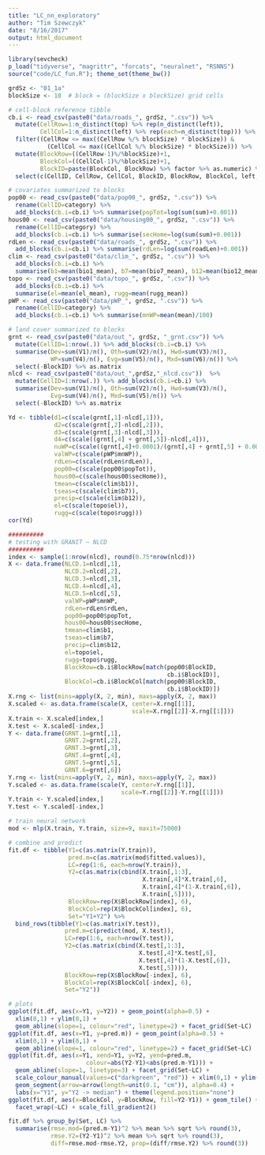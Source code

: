 ```yaml
---
title: "LC_nn_exploratory"
author: "Tim Szewczyk"
date: "8/16/2017"
output: html_document
---
```


```r
library(sevcheck)
p_load("tidyverse", "magrittr", "forcats", "neuralnet", "RSNNS")
source("code/LC_fun.R"); theme_set(theme_bw())
```



```r
grdSz <- "01_1a"
blockSize <- 10  # block = (blockSize x blockSize) grid cells

# cell-block reference tibble
cb.i <- read_csv(paste0("data/roads_", grdSz, ".csv")) %>% 
  mutate(CellRow=1:n_distinct(top) %>% rep(n_distinct(left)),
         CellCol=1:n_distinct(left) %>% rep(each=n_distinct(top))) %>%
  filter((CellRow <= max((CellRow %/% blockSize) * blockSize)) &
           (CellCol <= max((CellCol %/% blockSize) * blockSize))) %>%
  mutate(BlockRow=((CellRow-1)%/%blockSize)+1, 
         BlockCol=((CellCol-1)%/%blockSize)+1,
         BlockID=paste(BlockCol, BlockRow) %>% factor %>% as.numeric) %>%
  select(c(CellID, CellRow, CellCol, BlockID, BlockRow, BlockCol, left, top))

# covariates summarized to blocks
pop00 <- read_csv(paste0("data/pop00_", grdSz, ".csv")) %>% 
  rename(CellID=category) %>% 
  add_blocks(cb.i=cb.i) %>% summarise(popTot=log(sum(sum)+0.001))
hous00 <- read_csv(paste0("data/housing00_", grdSz, ".csv")) %>% 
  rename(CellID=category) %>% 
  add_blocks(cb.i=cb.i) %>% summarise(secHome=log(sum(sum)+0.001))
rdLen <- read_csv(paste0("data/roads_", grdSz, ".csv")) %>% 
  add_blocks(cb.i=cb.i) %>% summarise(rdLen=log(sum(roadLen)+0.001)) 
clim <- read_csv(paste0("data/clim_", grdSz, ".csv")) %>% 
  add_blocks(cb.i=cb.i) %>% 
  summarise(b1=mean(bio1_mean), b7=mean(bio7_mean), b12=mean(bio12_mean))
topo <- read_csv(paste0("data/topo_", grdSz, ".csv")) %>% 
  add_blocks(cb.i=cb.i) %>% 
  summarise(el=mean(el_mean), rugg=mean(rugg_mean))
pWP <- read_csv(paste0("data/pWP_", grdSz, ".csv")) %>% 
  rename(CellID=category) %>%
  add_blocks(cb.i=cb.i) %>% summarise(mnWP=mean(mean)/100)

# land cover summarized to blocks
grnt <- read_csv(paste0("data/out_", grdSz, "_grnt.csv")) %>% 
  mutate(CellID=1:nrow(.)) %>% add_blocks(cb.i=cb.i) %>% 
  summarise(Dev=sum(V1)/n(), Oth=sum(V2)/n(), Hwd=sum(V3)/n(), 
            WP=sum(V4)/n(), Evg=sum(V5)/n(), Mxd=sum(V6)/n()) %>%
  select(-BlockID) %>% as.matrix
nlcd <- read_csv(paste0("data/out_",grdSz,"_nlcd.csv"))  %>% 
  mutate(CellID=1:nrow(.)) %>% add_blocks(cb.i=cb.i) %>% 
  summarise(Dev=sum(V1)/n(), Oth=sum(V2)/n(), Hwd=sum(V3)/n(), 
            Evg=sum(V4)/n(), Mxd=sum(V5)/n()) %>%
  select(-BlockID) %>% as.matrix
```


```r
Yd <- tibble(d1=c(scale(grnt[,1]-nlcd[,1])),
             d2=c(scale(grnt[,2]-nlcd[,2])),
             d3=c(scale(grnt[,3]-nlcd[,3])),
             d4=c(scale((grnt[,4] + grnt[,5])-nlcd[,4])),
             nuWP=c(scale((grnt[,4]+0.0001)/(grnt[,4] + grnt[,5] + 0.0001))),
             valWP=c(scale(pWP$mnWP)),
             rdLen=c(scale(rdLen$rdLen)),
             pop00=c(scale(pop00$popTot)),
             hous00=c(scale(hous00$secHome)),
             tmean=c(scale(clim$b1)),
             tseas=c(scale(clim$b7)),
             precip=c(scale(clim$b12)),
             el=c(scale(topo$el)),
             rugg=c(scale(topo$rugg)))
cor(Yd)
```


```r
##########
# testing with GRANIT ~ NLCD
##########
index <- sample(1:nrow(nlcd), round(0.75*nrow(nlcd)))
X <- data.frame(NLCD.1=nlcd[,1],
                NLCD.2=nlcd[,2],
                NLCD.3=nlcd[,3],
                NLCD.4=nlcd[,4],
                NLCD.5=nlcd[,5],
                valWP=pWP$mnWP,
                rdLen=rdLen$rdLen,
                pop00=pop00$popTot,
                hous00=hous00$secHome,
                tmean=clim$b1,
                tseas=clim$b7,
                precip=clim$b12,
                el=topo$el,
                rugg=topo$rugg,
                BlockRow=cb.i$BlockRow[match(pop00$BlockID,
                                             cb.i$BlockID)],
                BlockCol=cb.i$BlockCol[match(pop00$BlockID,
                                             cb.i$BlockID)])
X.rng <- list(mins=apply(X, 2, min), maxs=apply(X, 2, max))
X.scaled <- as.data.frame(scale(X, center=X.rng[[1]], 
                                   scale=X.rng[[2]]-X.rng[[1]]))
X.train <- X.scaled[index,]
X.test <- X.scaled[-index,]
Y <- data.frame(GRNT.1=grnt[,1],
                GRNT.2=grnt[,2],
                GRNT.3=grnt[,3],
                GRNT.4=grnt[,4],
                GRNT.5=grnt[,5],
                GRNT.6=grnt[,6])
Y.rng <- list(mins=apply(Y, 2, min), maxs=apply(Y, 2, max))
Y.scaled <- as.data.frame(scale(Y, center=Y.rng[[1]], 
                                scale=Y.rng[[2]]-Y.rng[[1]]))
Y.train <- Y.scaled[index,]
Y.test <- Y.scaled[-index,]

# train neural network
mod <- mlp(X.train, Y.train, size=9, maxit=75000)

# combine and predict
fit.df <- tibble(Y1=c(as.matrix(Y.train)),
                 pred.m=c(as.matrix(mod$fitted.values)),
                 LC=rep(1:6, each=nrow(Y.train)),
                 Y2=c(as.matrix(cbind(X.train[,1:3], 
                                      X.train[,4]*X.train[,6],
                                      X.train[,4]*(1-X.train[,6]),
                                      X.train[,5]))),
                 BlockRow=rep(X$BlockRow[index], 6),
                 BlockCol=rep(X$BlockCol[index], 6),
                 Set="Y1+Y2") %>% 
  bind_rows(tibble(Y1=c(as.matrix(Y.test)),
                pred.m=c(predict(mod, X.test)),
                LC=rep(1:6, each=nrow(Y.test)),
                Y2=c(as.matrix(cbind(X.test[,1:3], 
                                     X.test[,4]*X.test[,6],
                                     X.test[,4]*(1-X.test[,6]),
                                     X.test[,5]))),
                BlockRow=rep(X$BlockRow[-index], 6),
                BlockCol=rep(X$BlockCol[-index], 6),
                Set="Y2"))

# plots
ggplot(fit.df, aes(x=Y1, y=Y2)) + geom_point(alpha=0.5) +
  xlim(0,1) + ylim(0,1) +
  geom_abline(slope=1, colour="red", linetype=2) + facet_grid(Set~LC)
ggplot(fit.df, aes(x=Y1, y=pred.m)) + geom_point(alpha=0.5) +
  xlim(0,1) + ylim(0,1) +
  geom_abline(slope=1, colour="red", linetype=2) + facet_grid(Set~LC)
ggplot(fit.df, aes(x=Y1, xend=Y1, y=Y2, yend=pred.m,
                      colour=abs(Y2-Y1)<abs(pred.m-Y1))) + 
  geom_abline(slope=1, linetype=3) + facet_grid(Set~LC) +
  scale_colour_manual(values=c("darkgreen", "red")) + xlim(0,1) + ylim(0,1) +
  geom_segment(arrow=arrow(length=unit(0.1, "cm")), alpha=0.4) + 
  labs(x="Y1", y="Y2 -> median") + theme(legend.position="none") 
ggplot(fit.df, aes(x=BlockCol, y=BlockRow, fill=Y2-Y1)) + geom_tile() +
  facet_wrap(~LC) + scale_fill_gradient2()

fit.df %>% group_by(Set, LC) %>%
  summarise(rmse.mod=(pred.m-Y1)^2 %>% mean %>% sqrt %>% round(3),
            rmse.Y2=(Y2-Y1)^2 %>% mean %>% sqrt %>% round(3),
            diff=rmse.mod-rmse.Y2, prop=(diff/rmse.Y2) %>% round(3))

```



